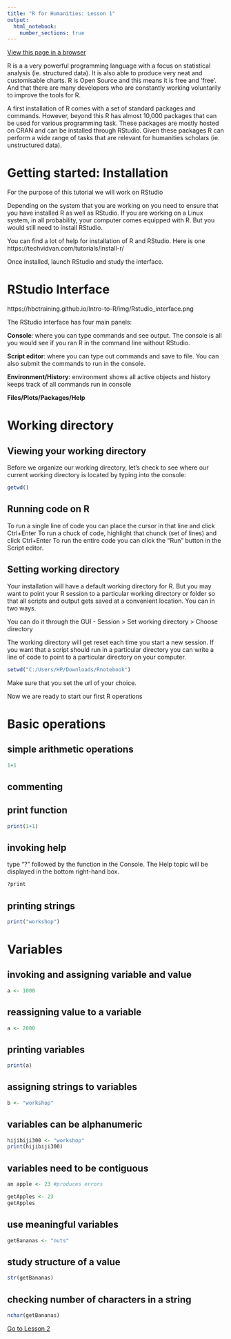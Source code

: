 ```yaml
---
title: "R for Humanities: Lesson 1"
output: 
  html_notebook: 
    number_sections: true
---
```


[View this page in a browser](https://htmlpreview.github.io/?https://raw.githubusercontent.com/argentenum/Rworkshop/master/notebooks/RforHumanities01.nb.html)

R is a a very powerful programming language with a focus on statistical analysis (ie. structured data). It is also able to produce very neat and customisable charts. R is Open Source and this means it is free and 'free'. And that there are many developers who are constantly working voluntarily to improve the tools for R.

A first installation of R comes with a set of standard packages and commands. However, beyond this R has almost 10,000 packages that can be used for various programming task. These packages are mostly hosted on CRAN and can be installed through RStudio. Given these packages R can perform a wide range of tasks that are relevant for humanities scholars (ie. unstructured data).

# Getting started: Installation

For the purpose of this tutorial we will work on RStudio

Depending on the system that you are working on you need to ensure that you have installed R as well as RStudio. If you are working on a Linux system, in all probability, your computer comes equipped with R. But you would still need to install RStudio.

You can find a lot of help for installation of R and RStudio. Here is one https://techvidvan.com/tutorials/install-r/ 

Once installed, launch RStudio and study the interface.

# RStudio Interface

https://hbctraining.github.io/Intro-to-R/img/Rstudio_interface.png

The RStudio interface has four main panels:

**Console**: where you can type commands and see output. The console is all you would see if you ran R in the command line without RStudio.
    
**Script editor**: where you can type out commands and save to file. You can also submit the commands to run in the console.
    
**Environment/History**: environment shows all active objects and history keeps track of all commands run in console
    
**Files/Plots/Packages/Help**


# Working directory

## Viewing your working directory

Before we organize our working directory, let’s check to see where our current working directory is located by typing into the console:

```r
getwd()
```

## Running code on R

To run a single line of code you can place the cursor in that line and click Ctrl+Enter
To run a chuck of code, highlight that chunck (set of lines) and click Ctrl+Enter
To run the entire code you can click the "Run" button in the Script editor.


## Setting working directory
Your installation will have a default working directory for R. But you may want to point your R session to a particular working directory or folder so that all scripts and output gets saved at a convenient location. You can in two ways.

You can do it through the GUI - Session > Set working directory > Choose directory

The working directory will get reset each time you start a new session. If you want that a script should run in a particular directory you can write a line of code to point to a particular directory on your computer.

```r
setwd("C:/Users/HP/Downloads/Rnotebook")
```

Make sure that you set the url of your choice.

Now we are ready to start our first R operations

# Basic operations

## simple arithmetic operations

```r
1+1
```


## commenting

## print function
```r
print(1+1)
```


## invoking help

type "?" followed by the function in the Console. The Help topic will be displayed in the bottom right-hand box.

```r
?print
```

## printing strings
```r
print("workshop")
```


# Variables

## invoking and assigning variable and value

```r
a <- 1000
```


## reassigning value to a variable

```r
a <- 2000
```


## printing variables

```r
print(a)
```


## assigning strings to variables

```r
b <- "workshop"
```


## variables can be alphanumeric

```r
hijibiji300 <- "workshop"
print(hijibiji300)
```


## variables need to be contiguous

```r
an apple <- 23 #produces errors
```

```r
getApples <- 23
getApples
```


## use meaningful variables

```r
getBananas <- "nuts"

```


## study structure of a value

```r
str(getBananas)
```
## checking number of characters in a string

```r
nchar(getBananas)
```



[Go to Lesson 2](https://htmlpreview.github.io/?https://github.com/argentenum/Rworkshop/blob/master/notebooks/RforHumanities02.nb.html)
